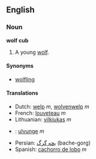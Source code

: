 ==English==
===Noun===
'''wolf cub'''

#A young [[wolf]].

====Synonyms====
*[[wolfling]]

====Translations====
*Dutch: [[welp]] ''m'', [[wolvenwelp]] ''m''
*French: [[louveteau]] ''m''
*Lithuanian: [[vilkiukas]] ''m''
*{{no}}: [[ulvunge]] ''m''
*Persian: [[بچه گرگ]] (bache-gorg)
*Spanish: [[cachorro de lobo]] ''m''